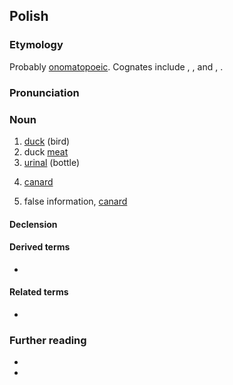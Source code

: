 {{also|Kaczka|kaczką}}
==Polish==
{{wp|lang=pl}}

===Etymology===
Probably [[onomatopoeic]]. Cognates include {{cog|cs|kachna}}, {{l|cs|kačka}}, and {{cog|sk|kačka}}, {{l|sk|kačica}}.

===Pronunciation===
{{pl-p|a=Pl-kaczka.ogg}}

===Noun===
{{pl-noun|f|dim=kaczuszka}}

# [[duck]] (bird)
# duck [[meat]]
# [[urinal]] (bottle)
# {{lb|pl|aeronautics}} [[canard]]
# {{lb|pl|colloquial}} false information, [[canard]]

====Declension====
{{pl-decl-noun-f}}

====Derived terms====
* {{l|pl|kaczka dziennikarska}}

====Related terms====
* {{qualifier|adjective}} {{l|pl|kaczy}}

===Further reading===
* {{R:pl:WSJP}}
* {{R:PWN}}

{{C|pl|Containers|Ducks|Meats}}